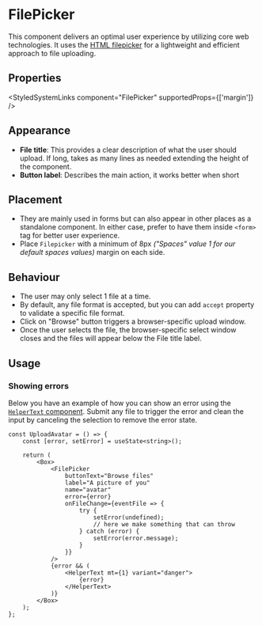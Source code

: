 
<Meta of={FilePickerStories} />

# FilePicker

This component delivers an optimal user experience by utilizing core web technologies. It uses the [HTML filepicker](https://developer.mozilla.org/en-US/docs/Web/HTML/Element/input/file) for a lightweight and efficient approach to file uploading.

<Primary />

## Properties

<ArgTypes of={FilePickerStories} />

<StyledSystemLinks component="FilePicker" supportedProps={['margin']} />

## Appearance

-   **File title**: This provides a clear description of what the user should upload. If long, takes as many lines as needed extending the height of the component.
-   **Button label**: Describes the main action, it works better when short

## Placement

-   They are mainly used in forms but can also appear in other places as a standalone component. In either case, prefer to have them inside `<form>` tag for better user experience.
-   Place `Filepicker` with a minimum of 8px _("Spaces" value 1 for our default spaces values)_ margin on each side.

## Behaviour

-   The user may only select 1 file at a time.
-   By default, any file format is accepted, but you can add `accept` property to validate a specific file format.
-   Click on "Browse" button triggers a browser-specific upload window.
-   Once the user selects the file, the browser-specific select window closes and the files will appear below the File title label.

## Usage

### Showing errors

Below you have an example of how you can show an error using the [`HelperText` component](?path=/docs/components-helpertext--docs).
Submit any file to trigger the error and clean the input by canceling the selection to remove the error state.

<ControlledErrorFilePicker />

```tsx
const UploadAvatar = () => {
    const [error, setError] = useState<string>();

    return (
        <Box>
            <FilePicker
                buttonText="Browse files"
                label="A picture of you"
                name="avatar"
                error={error}
                onFileChange={eventFile => {
                    try {
                        setError(undefined);
                        // here we make something that can throw
                    } catch (error) {
                        setError(error.message);
                    }
                }}
            />
            {error && (
                <HelperText mt={1} variant="danger">
                    {error}
                </HelperText>
            )}
        </Box>
    );
};
```

<Stories includePrimary={false} />
